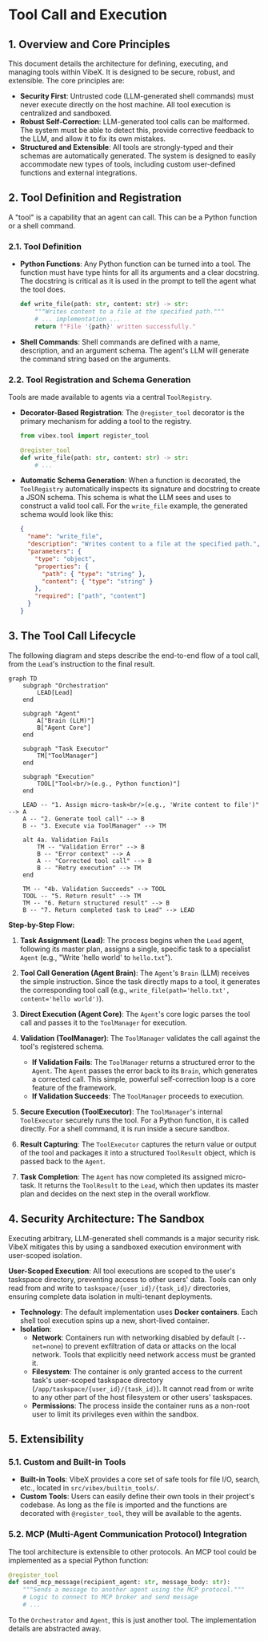# Tool Call and Execution

## 1. Overview and Core Principles

This document details the architecture for defining, executing, and managing tools within VibeX. It is designed to be secure, robust, and extensible. The core principles are:

- **Security First**: Untrusted code (LLM-generated shell commands) must never execute directly on the host machine. All tool execution is centralized and sandboxed.
- **Robust Self-Correction**: LLM-generated tool calls can be malformed. The system must be able to detect this, provide corrective feedback to the LLM, and allow it to fix its own mistakes.
- **Structured and Extensible**: All tools are strongly-typed and their schemas are automatically generated. The system is designed to easily accommodate new types of tools, including custom user-defined functions and external integrations.

## 2. Tool Definition and Registration

A "tool" is a capability that an agent can call. This can be a Python function or a shell command.

### 2.1. Tool Definition

- **Python Functions**: Any Python function can be turned into a tool. The function must have type hints for all its arguments and a clear docstring. The docstring is critical as it is used in the prompt to tell the agent what the tool does.

  ```python
  def write_file(path: str, content: str) -> str:
      """Writes content to a file at the specified path."""
      # ... implementation ...
      return f"File '{path}' written successfully."
  ```

- **Shell Commands**: Shell commands are defined with a name, description, and an argument schema. The agent's LLM will generate the command string based on the arguments.

### 2.2. Tool Registration and Schema Generation

Tools are made available to agents via a central `ToolRegistry`.

- **Decorator-Based Registration**: The `@register_tool` decorator is the primary mechanism for adding a tool to the registry.

  ```python
  from vibex.tool import register_tool

  @register_tool
  def write_file(path: str, content: str) -> str:
      # ...
  ```

- **Automatic Schema Generation**: When a function is decorated, the `ToolRegistry` automatically inspects its signature and docstring to create a JSON schema. This schema is what the LLM sees and uses to construct a valid tool call. For the `write_file` example, the generated schema would look like this:

  ```json
  {
    "name": "write_file",
    "description": "Writes content to a file at the specified path.",
    "parameters": {
      "type": "object",
      "properties": {
        "path": { "type": "string" },
        "content": { "type": "string" }
      },
      "required": ["path", "content"]
    }
  }
  ```

## 3. The Tool Call Lifecycle

The following diagram and steps describe the end-to-end flow of a tool call, from the `Lead`'s instruction to the final result.

```mermaid
graph TD
    subgraph "Orchestration"
        LEAD[Lead]
    end

    subgraph "Agent"
        A["Brain (LLM)"]
        B["Agent Core"]
    end

    subgraph "Task Executor"
        TM["ToolManager"]
    end

    subgraph "Execution"
        TOOL["Tool<br/>(e.g., Python function)"]
    end

    LEAD -- "1. Assign micro-task<br/>(e.g., 'Write content to file')" --> A
    A -- "2. Generate tool call" --> B
    B -- "3. Execute via ToolManager" --> TM

    alt 4a. Validation Fails
        TM -- "Validation Error" --> B
        B -- "Error context" --> A
        A -- "Corrected tool call" --> B
        B -- "Retry execution" --> TM
    end

    TM -- "4b. Validation Succeeds" --> TOOL
    TOOL -- "5. Return result" --> TM
    TM -- "6. Return structured result" --> B
    B -- "7. Return completed task to Lead" --> LEAD
```

**Step-by-Step Flow:**

1.  **Task Assignment (Lead)**: The process begins when the `Lead` agent, following its master plan, assigns a single, specific task to a specialist `Agent` (e.g., "Write 'hello world' to `hello.txt`").

2.  **Tool Call Generation (Agent Brain)**: The `Agent`'s `Brain` (LLM) receives the simple instruction. Since the task directly maps to a tool, it generates the corresponding tool call (e.g., `write_file(path='hello.txt', content='hello world')`).

3.  **Direct Execution (Agent Core)**: The `Agent`'s core logic parses the tool call and passes it to the `ToolManager` for execution.

4.  **Validation (ToolManager)**: The `ToolManager` validates the call against the tool's registered schema.

    - **If Validation Fails**: The `ToolManager` returns a structured error to the `Agent`. The `Agent` passes the error back to its `Brain`, which generates a corrected call. This simple, powerful self-correction loop is a core feature of the framework.
    - **If Validation Succeeds**: The `ToolManager` proceeds to execution.

5.  **Secure Execution (ToolExecutor)**: The `ToolManager`'s internal `ToolExecutor` securely runs the tool. For a Python function, it is called directly. For a shell command, it is run inside a secure sandbox.

6.  **Result Capturing**: The `ToolExecutor` captures the return value or output of the tool and packages it into a structured `ToolResult` object, which is passed back to the `Agent`.

7.  **Task Completion**: The `Agent` has now completed its assigned micro-task. It returns the `ToolResult` to the `Lead`, which then updates its master plan and decides on the next step in the overall workflow.

## 4. Security Architecture: The Sandbox

Executing arbitrary, LLM-generated shell commands is a major security risk. VibeX mitigates this by using a sandboxed execution environment with user-scoped isolation.

**User-Scoped Execution**: All tool executions are scoped to the user's taskspace directory, preventing access to other users' data. Tools can only read from and write to `taskspace/{user_id}/{task_id}/` directories, ensuring complete data isolation in multi-tenant deployments.

- **Technology**: The default implementation uses **Docker containers**. Each shell tool execution spins up a new, short-lived container.
- **Isolation**:
  - **Network**: Containers run with networking disabled by default (`--net=none`) to prevent exfiltration of data or attacks on the local network. Tools that explicitly need network access must be granted it.
  - **Filesystem**: The container is only granted access to the current task's user-scoped taskspace directory (`/app/taskspace/{user_id}/{task_id}`). It cannot read from or write to any other part of the host filesystem or other users' taskspaces.
  - **Permissions**: The process inside the container runs as a non-root user to limit its privileges even within the sandbox.

## 5. Extensibility

### 5.1. Custom and Built-in Tools

- **Built-in Tools**: VibeX provides a core set of safe tools for file I/O, search, etc., located in `src/vibex/builtin_tools/`.
- **Custom Tools**: Users can easily define their own tools in their project's codebase. As long as the file is imported and the functions are decorated with `@register_tool`, they will be available to the agents.

### 5.2. MCP (Multi-Agent Communication Protocol) Integration

The tool architecture is extensible to other protocols. An MCP tool could be implemented as a special Python function:

```python
@register_tool
def send_mcp_message(recipient_agent: str, message_body: str):
    """Sends a message to another agent using the MCP protocol."""
    # Logic to connect to MCP broker and send message
    # ...
```

To the `Orchestrator` and `Agent`, this is just another tool. The implementation details are abstracted away.
